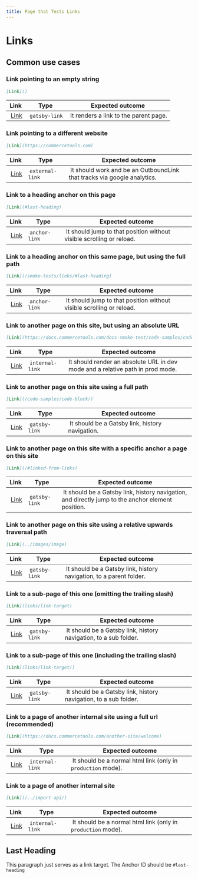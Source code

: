```yaml
---
title: Page that Tests Links
---
```


# Links

## Common use cases

### Link pointing to an empty string

```md
[Link]()
```

| Link      | Type           | Expected outcome                       |
| --------- | -------------- | -------------------------------------- |
|  [Link]() |  `gatsby-link` |  It renders a link to the parent page. |

### Link pointing to a different website

```md
[Link](https://commercetools.com)
```

| Link                               | Type             | Expected outcome                                                         |
| ---------------------------------- | ---------------- | ------------------------------------------------------------------------ |
|  [Link](https://commercetools.com) |  `external-link` |  It should work and be an OutboundLink that tracks via google analytics. |

### Link to a heading anchor on this page

```md
[Link](#last-heading)
```

| Link                   | Type           | Expected outcome                                                      |
| ---------------------- | -------------- | --------------------------------------------------------------------- |
|  [Link](#last-heading) |  `anchor-link` |  It should jump to that position without visible scrolling or reload. |

### Link to a heading anchor on this same page, but using the full path

```md
[Link](/smoke-tests/links/#last-heading)
```

| Link                                      | Type           | Expected outcome                                                      |
| ----------------------------------------- | -------------- | --------------------------------------------------------------------- |
|  [Link](/smoke-tests/links/#last-heading) |  `anchor-link` |  It should jump to that position without visible scrolling or reload. |

### Link to another page on this site, but using an absolute URL

```md
[Link](https://docs.commercetools.com/docs-smoke-test/code-samples/code-block/)
```

| Link                                                                             | Type             | Expected outcome                                                               |
| -------------------------------------------------------------------------------- | ---------------- | ------------------------------------------------------------------------------ |
|  [Link](https://docs.commercetools.com/docs-smoke-test/code-samples/code-block/) |  `internal-link` | It should render an absolute URL in dev mode and a relative path in prod mode. |

### Link to another page on this site using a full path

```md
[Link](/code-samples/code-block/)
```

| Link                               | Type           | Expected outcome                                 |
| ---------------------------------- | -------------- | ------------------------------------------------ |
|  [Link](/code-samples/code-block/) |  `gatsby-link` |  It should be a Gatsby link, history navigation. |

### Link to another page on this site with a specific anchor a page on this site

```md
[Link](/#linked-from-links)
```

| Link                         | Type           | Expected outcome                                                                                   |
| ---------------------------- | -------------- | -------------------------------------------------------------------------------------------------- |
|  [Link](/#linked-from-links) |  `gatsby-link` |  It should be a Gatsby link, history navigation, and directly jump to the anchor element position. |

### Link to another page on this site using a relative upwards traversal path

```md
[Link](../images/image)
```

| Link                     | Type           | Expected outcome                                                     |
| ------------------------ | -------------- | -------------------------------------------------------------------- |
|  [Link](../images/image) |  `gatsby-link` |  It should be a Gatsby link, history navigation, to a parent folder. |

### Link to a sub-page of this one (omitting the trailing slash)

```md
[Link](links/link-target)
```

| Link                       | Type           | Expected outcome                                                  |
| -------------------------- | -------------- | ----------------------------------------------------------------- |
|  [Link](links/link-target) |  `gatsby-link` |  It should be a Gatsby link, history navigation, to a sub folder. |

### Link to a sub-page of this one (including the trailing slash)

```md
[Link](links/link-target/)
```

| Link                        | Type           | Expected outcome                                                  |
| --------------------------- | -------------- | ----------------------------------------------------------------- |
|  [Link](links/link-target/) |  `gatsby-link` |  It should be a Gatsby link, history navigation, to a sub folder. |

### Link to a page of another internal site using a full url (recommended)

```md
[Link](https://docs.commercetools.com/another-site/welcome)
```

| Link                                                         | Type             | Expected outcome                                              |
| ------------------------------------------------------------ | ---------------- | ------------------------------------------------------------- |
|  [Link](https://docs.commercetools.com/another-site/welcome) |  `internal-link` |  It should be a normal html link (only in `production` mode). |

### Link to a page of another internal site

```md
[Link](/../import-api/)
```

| Link                     | Type             | Expected outcome                                              |
| ------------------------ | ---------------- | ------------------------------------------------------------- |
|  [Link](/../import-api/) |  `internal-link` |  It should be a normal html link (only in `production` mode). |

## Last Heading

This paragraph just serves as a link target. The Anchor ID should be `#last-heading`
